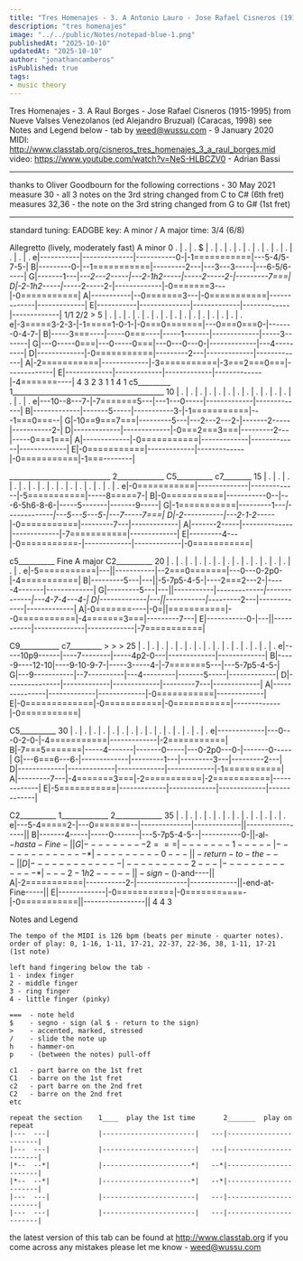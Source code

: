 ```yaml
---
title: "Tres Homenajes - 3. A Antonio Lauro - Jose Rafael Cisneros (1915-1995)"
description: "tres homenajes"
image: "../../public/Notes/notepad-blue-1.png"
publishedAt: "2025-10-10"
updatedAt: "2025-10-10" 
author: "jonathancamberos"
isPublished: true
tags: 
- music theory
---
```


Tres Homenajes - 3. A Raul Borges - Jose Rafael Cisneros (1915-1995)
from Nueve Valses Venezolanos (ed Alejandro Bruzual) (Caracas, 1998)
see Notes and Legend below - tab by weed@wussu.com - 9 January 2020
MIDI: http://www.classtab.org/cisneros_tres_homenajes_3_a_raul_borges.mid
video: https://www.youtube.com/watch?v=NeS-HLBCZV0 - Adrian Bassi

***************************************************************************
thanks to Oliver Goodbourn for the following corrections - 30 May 2021
measure 30 - all 3 notes on the 3rd string changed from C to C# (6th fret)
measures 32,36 - the note on the 3rd string changed from G to G# (1st fret)
***************************************************************************

standard tuning: EADGBE      key: A minor / A major      time: 3/4 (6/8)

 Allegretto (lively, moderately fast)
 A minor
0  . | . | . $  | . | . | .   | . | . | .   | . | . | .   | . | . | .
e|-----------|--------------|-----------0-|-1===========|---5-4/5-7-5-|
B|---------0-|--1===========|---------2---|---3---3-----|---6-5/6-----|
G|-------1---|*---2---2-----|---2-1h2-----|-----2-----2-|---------7===|
D|-2-1h2-----|*-----2-----2-|-------------|-0=======3---|-0===========|
A|-----------|--0=======3---|-0===========|-------------|-------------|
E|-----------|--------------|-------------|-------------|-------------|
                                                              1/1
                                                              2/2
                                   >
5  | . | . | .   | . | . | .   | . | . | .   | . | . | .   | . | . | .
e|-3=====3-2-3-|-1=====1-0-1-|-0===0=======|---0===0===0-|-------0-4-7-|
B|-----3===----|-----0===----|-----1-------|-------------|-----3-------|
G|---0-----0===|---0-----0===|---0---0---0-|-------------|---4---------|
D|-------------|-0===========|---------2---|-------------|-------------|
A|-2===========|-------------|-3===========|-3===2===0===|-------------|
E|-------------|-------------|-------------|-------------|-4=======----|
   4   3                                                   2 3 1   1 4
   1
                 c5_________ 1__________________________________________
10 | . | . | .   | . | . | .   | . | . | .   | . | . | .   | . | . | .
e|---10--8---7-|-7=======5---|---1---0-----|-------------|-------------|
B|-------------|-------5-----|-----------3-|-1===========|---1===0===--|
G|-10==9===7===|---------5---|---2---2---2-|-------2-----|-----------2-|
D|-------------|-------------|-0===2===3===|---------2---|-----0===1===|
A|-------------|-0===========|-------------|-------------|-------------|
E|-0===========|-------------|-------------|-0===========|-1===--------|

 ____________________________ 2_____________  C5__________    c7________
15 | . | . | .   | . | . | .    | . | . | .   | . | . | .   | . | . | .
e|-0===========|--------------|-------------|-5===========|-----8=====7-|
B|-0===========|-----------0--|---6-5h6-8-6-|-----5-------|-------9-----|
G|-1===========|---------1---*|-------------|---5---5---5-|---7-----7===|
D|-2-----------|---2-1-2-----*|-0===========|---------7---|-------------|
A|-------2-----|--------------|-------------|-7===========|-------------|
E|---------4---|-0===========-|-------------|-------------|-0===========|

   c5__________  Fine           A major                        C2__________
20 | . | . | .   |    . | . | .    | . | . | .   | . | . | .   | . | . | .
e|-5===========|---||-----------|--2===0=======|---0---0-2p0-|-4===========|
B|---------5---|---||-5-7p5-4-5-|----2===2---2-|-----4-------|-------------|
G|---------5---|---||-----------|*-------------|-------------|---4-7-4---4-|
D|-------------|---||-----------|*---------2---|-------------|-------------|
A|-0=======----|-0=||===========|--0===========|-4=======3===|---------7---|
E|-----------0-|---||-----------|--------------|-------------|-7===========|

   C9___________    c7_________
       >              >              >
25 | . |  . |  .  | . | .  | .   | . | . | .   | . | . | .   | . | . | .
e|-----10p9------|----7--------|-----4p2-0---|-------------|-------------|
B|-----9----12-10|----9-10-9-7-|-----3-----4-|-7=======5---|---5-7p5-4-5-|
G|---9-----------|--7----------|---4---------|-------5-----|-------------|
D|---------------|-------------|-------------|---------7---|-------------|
A|---------------|-------------|-------------|-0===========|-------------|
E|-0=============|-0===========|-0===========|-------------|-0===========|

   C5__________
30 | . | . | .   | . | . | .   | . | . | .   | . | . | .   | . | . | .
e|-------------|---0---0-2-0-|-4===========|-------------|-2===========|
B|-7===5=======|-----4-------|-------0-----|---0-2p0---0-|-------0-----|
G|---6===6---6-|-------------|---------1---|---------3---|---------2---|
D|-------------|-------------|-------------|-------------|-1===========|
A|---------7---|-4=======3===|-2===========|-2===========|-------------|
E|-5===========|-------------|-------------|-------------|-------------|

   C2__________              1_____________ 2_____________
35 | . | . | .   | . | . | .   | . | . | .    | . | . | .
e|---5-4=====2-|---0=======--|--------------|-------------||-----------------||
B|-------4-----|-----0-------|---5-7p5-4-5--|-----------0-||-al-$-hasta-Fine-||
G|---------2===|-------1-----|-------------*|---------0---||-return-to-the---||
D|-------------|---------2---|-------------*|---2-1h2-----||-sign-($)-and----||
A|-2===========|-----------2-|--------------|-------------||-end-at-Fine-----||
E|-------------|-0===========|-0===========-|-0===========||-----------------||
     4 4 3

Notes and Legend
~~~~~~~~~~~~~~~~
The tempo of the MIDI is 126 bpm (beats per minute - quarter notes).
order of play: 0, 1-16, 1-11, 17-21, 22-37, 22-36, 38, 1-11, 17-21 (1st note)

left hand fingering below the tab -
1 - index finger
2 - middle finger
3 - ring finger
4 - little finger (pinky)

===  - note held
$    - segno - sign (al $ - return to the sign)
>    - accented, marked, stressed
/    - slide the note up
h    - hammer-on
p    - (between the notes) pull-off

c1   - part barre on the 1st fret
C1   - barre on the 1st fret
c2   - part barre on the 2nd fret
C2   - barre on the 2nd fret
etc

repeat the section    1____  play the 1st time       2_______  play on repeat
|---  ---|            |-----------------------|   ---|-----------------------|
|---  ---|            |-----------------------|   ---|-----------------------|
|*--  --*|            |----------------------*|   --*|-----------------------|
|*--  --*|            |----------------------*|   --*|-----------------------|
|---  ---|            |-----------------------|   ---|-----------------------|
|---  ---|            |-----------------------|   ---|-----------------------|

~~~~~~~~~~~~~~~~~~~~~~~~~~~~~~~~~~~~~~~~~~~~~~~~~~~~~~~~~~~~~~~~~~~~~~~~~~~~~~~~

the latest version of this tab can be found at http://www.classtab.org
if you come across any mistakes please let me know - weed@wussu.com

